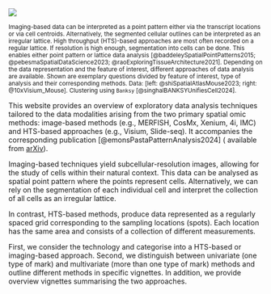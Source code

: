 ![](../misc/fig1_v2.png)
<p><small> Imaging-based data can be interpreted as a point pattern either via the transcript locations or via cell centroids. Alternatively, the segmented cellular outlines can be interpreted as an irregular lattice. High throughput (HTS)-based approaches are most often recorded on a regular lattice. If resolution is high enough, segmentation into cells can be done. This enables either point pattern or lattice data analysis [@baddeleySpatialPointPatterns2015; @pebesmaSpatialDataScience2023; @raoExploringTissueArchitecture2021]. Depending on the data representation and the feature of interest, different approaches of data analysis are available. Shown are exemplary questions divided by feature of interest, type of analysis and their corresponding methods. Data: [left: @shiSpatialAtlasMouse2023; right: @10xVisium_Mouse]. Clustering using `Banksy` [@singhalBANKSYUnifiesCell2024]. </small></p>

This website provides an overview of exploratory data analysis techniques tailored to the data modalities arising from the two primary spatial omic methods: image-based methods (e.g., MERFISH, CosMx, Xenium, 4i, IMC) and HTS-based approaches (e.g., Visium, Slide-seq). It accompanies the corresponding publication [@emonsPastaPatternAnalysis2024] ( available from [arXiv](https://arxiv.org/abs/2412.01561)).

Imaging-based techniques yield subcellular-resolution images, allowing for the study of cells within their natural context. This data can be analysed as spatial point pattern where the points represent cells. Alternatively, we can rely on the segmentation of each individual cell and interpret the collection of all cells as an irregular lattice.

In contrast, HTS-based methods, produce data represented as a regularly spaced grid corresponding to the sampling locations (spots). Each location has the same area and consists of a collection of different measurements.

First, we consider the technology and categorise into a HTS-based or imaging-based approach. Second, we distinguish between univariate (one type of mark) and multivariate (more than one type of mark) methods and outline different methods in specific vignettes. In addition, we provide overview vignettes summarising the two approaches.
